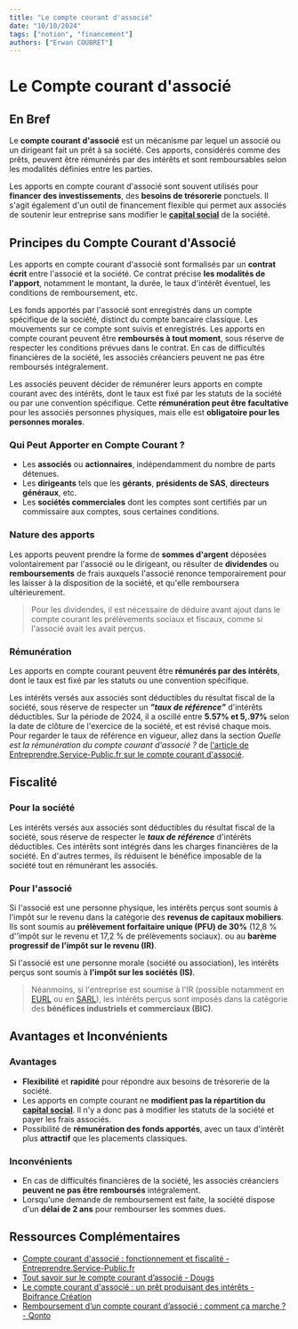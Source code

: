 ```yaml
---
title: "Le compte courant d'associé"
date: "10/10/2024"
tags: ["notion", "financement"]
authors: ["Erwan COUBRET"]
---
```


# Le Compte courant d'associé

## En Bref

Le **compte courant d'associé** est un mécanisme par lequel un associé ou un dirigeant fait un prêt à sa société. Ces apports, considérés comme des prêts, peuvent être rémunérés par des intérêts et sont remboursables selon les modalités définies entre les parties.

Les apports en compte courant d'associé sont souvent utilisés pour **financer des investissements**, des **besoins de trésorerie** ponctuels. Il s'agit également d'un outil de financement flexible qui permet aux associés de soutenir leur entreprise sans modifier le [**capital social**](https://www.eos-projets.fr/ressources/notions-capital-social) de la société.

## Principes du Compte Courant d'Associé

Les apports en compte courant d'associé sont formalisés par un **contrat écrit** entre l'associé et la société. Ce contrat précise **les modalités de l'apport**, notamment le montant, la durée, le taux d'intérêt éventuel, les conditions de remboursement, etc.

Les fonds apportés par l'associé sont enregistrés dans un compte spécifique de la société, distinct du compte bancaire classique. Les mouvements sur ce compte sont suivis et enregistrés. Les apports en compte courant peuvent être **remboursés à tout moment**, sous réserve de respecter les conditions prévues dans le contrat. En cas de difficultés financières de la société, les associés créanciers peuvent ne pas être remboursés intégralement.

Les associés peuvent décider de rémunérer leurs apports en compte courant avec des intérêts, dont le taux est fixé par les statuts de la société ou par une convention spécifique. Cette **rémunération peut être facultative** pour les associés personnes physiques, mais elle est **obligatoire pour les personnes morales**.

### Qui Peut Apporter en Compte Courant ?

-   Les **associés** ou **actionnaires**, indépendamment du nombre de parts détenues.
-   Les **dirigeants** tels que les **gérants**, **présidents de SAS**, **directeurs généraux**, etc.
-   Les **sociétés commerciales** dont les comptes sont certifiés par un commissaire aux comptes, sous certaines conditions.

### Nature des apports

Les apports peuvent prendre la forme de **sommes d'argent** déposées volontairement par l'associé ou le dirigeant, ou résulter de **dividendes** ou **remboursements** de frais auxquels l'associé renonce temporairement pour les laisser à la disposition de la société, et qu'elle remboursera ultérieurement.

> Pour les dividendes, il est nécessaire de déduire avant ajout dans le compte courant les prélèvements sociaux et fiscaux, comme si l'associé avait les avait perçus.

### Rémunération

Les apports en compte courant peuvent être **rémunérés par des intérêts**, dont le taux est fixé par les statuts ou une convention spécifique.

Les intérêts versés aux associés sont déductibles du résultat fiscal de la société, sous réserve de respecter un **_"taux de référence"_** d'intérêts déductibles. Sur la période de 2024, il a oscillé entre **5.57% et 5,.97%** selon la date de clôture de l'exercice de la société, et est révisé chaque mois. Pour regarder le taux de référence en vigueur, allez dans la section _Quelle est la rémunération du compte courant d'associé ?_ de [l'article de Entreprendre.Service-Public.fr sur le compte courant d'associé](https://entreprendre.service-public.fr/vosdroits/F32966).

## Fiscalité

### Pour la société

Les intérêts versés aux associés sont déductibles du résultat fiscal de la société, sous réserve de respecter le ***taux de référence*** d'intérêts déductibles. Ces intérêts sont intégrés dans les charges financières de la société. En d'autres termes, ils réduisent le bénéfice imposable de la société tout en rémunérant les associés.

### Pour l'associé

Si l'associé est une personne physique, les intérêts perçus sont soumis à l'impôt sur le revenu dans la catégorie des **revenus de capitaux mobiliers**. Ils sont soumis au **prélèvement forfaitaire unique (PFU) de 30%** (12,8 % d'’impôt sur le revenu et 17,2 % de prélèvements sociaux). ou au **barème progressif de l'impôt sur le revenu (IR)**.

Si l'associé est une personne morale (société ou association), les intérêts perçus sont soumis à **l'impôt sur les sociétés (IS)**.

> Néanmoins, si l'entreprise est soumise à l'IR (possible notamment en [EURL](https://www.eos-projets.fr/ressources/statuts-eurl) ou en [SARL](https://www.eos-projets.fr/ressources/statuts-sarl)), les intérêts perçus sont imposés dans la catégorie des **bénéfices industriels et commerciaux (BIC)**.

## Avantages et Inconvénients

### Avantages

- **Flexibilité** et **rapidité** pour répondre aux besoins de trésorerie de la société.
- Les apports en compte courant ne **modifient pas la répartition du [capital social](https://www.eos-projets.fr/ressources/notions-capital-social)**. Il n'y a donc pas à modifier les statuts de la société et payer les frais associés.
- Possibilité de **rémunération des fonds apportés**, avec un taux d'intérêt plus **attractif** que les placements classiques.

### Inconvénients

- En cas de difficultés financières de la société, les associés créanciers **peuvent ne pas être remboursés** intégralement.
- Lorsqu'une demande de remboursement est faite, la société dispose d'un **délai de 2 ans** pour rembourser les sommes dues.

## Ressources Complémentaires

-   [Compte courant d'associé : fonctionnement et fiscalité - Entreprendre.Service-Public.fr](https://entreprendre.service-public.fr/vosdroits/F32966)
-   [Tout savoir sur le compte courant d’associé - Dougs](https://www.dougs.fr/blog/compte-courant-associe/)
-   [Le compte courant d'associé : un prêt produisant des intérêts -Bpifrance Création](https://bpifrance-creation.fr/encyclopedie/financements/financement-fonds-propres/comptes-courants-dassocies)
-   [Remboursement d’un compte courant d’associé : comment ça marche ? - Qonto](https://qonto.com/fr/blog/gestion-entreprise/gestion-associes/remboursement-compte-courant-associe)